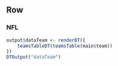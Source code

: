 Row
----------

### **NFL**

```r
output$dataTeam <- renderDT({
    teamsTableDT(teamsTable(main$team))
})
DTOutput("dataTeam")
```
